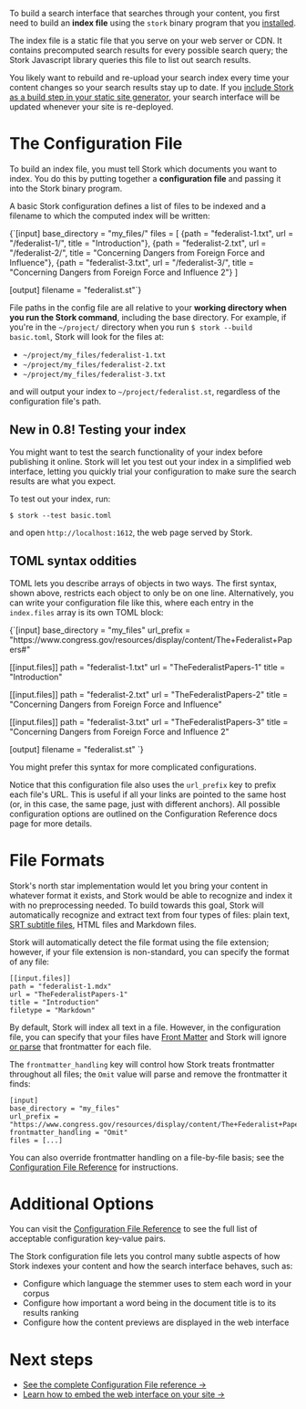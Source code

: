 
<div>

To build a search interface that searches through your content, you first need to build an **index file** using the `stork` binary program that you [installed](/docs/install).

The index file is a static file that you serve on your web server or CDN. It contains precomputed search results for every possible search query; the Stork Javascript library queries this file to list out search results.

You likely want to rebuild and re-upload your search index every time your content changes so your search results stay up to date. If you [include Stork as a build step in your static site generator](/docs/stork-and-netlify), your search interface will be updated whenever your site is re-deployed.

# The Configuration File

To build an index file, you must tell Stork which documents you want to index. You do this by putting together a **configuration file** and passing it into the Stork binary program.

</div>

A basic Stork configuration defines a list of files to be indexed and a filename to which the computed index will be written:


<div className="popout">
  <Codeblock filename="basic.toml">
    {`[input]
base_directory = "my_files/"
files = [
    {path = "federalist-1.txt", url = "/federalist-1/", title = "Introduction"},
    {path = "federalist-2.txt", url = "/federalist-2/", title = "Concerning Dangers from Foreign Force and Influence"},
    {path = "federalist-3.txt", url = "/federalist-3/", title = "Concerning Dangers from Foreign Force and Influence 2"}
]
 
[output]
filename = "federalist.st"`}
  </Codeblock>
</div>

<div>

File paths in the config file are all relative to your **working directory when you run the Stork command**, including the base directory. For example, if you're in the `~/project/` directory when you run `$ stork --build basic.toml`, Stork will look for the files at:

- `~/project/my_files/federalist-1.txt`
- `~/project/my_files/federalist-2.txt`
- `~/project/my_files/federalist-3.txt`

and will output your index to `~/project/federalist.st`, regardless of the configuration file's path.

</div>

## <span class="badge">New in 0.8!</span> Testing your index 

You might want to test the search functionality of your index before publishing it online. Stork will let you test out your index in a simplified web interface, letting you quickly trial your configuration to make sure the search results are what you expect.

To test out your index, run:

```
$ stork --test basic.toml
```

and open `http://localhost:1612`, the web page served by Stork.

## TOML syntax oddities

TOML lets you describe arrays of objects in two ways. The first syntax, shown above, restricts each object to only be on one line. Alternatively, you can write your configuration file like this, where each entry in the `index.files` array is its own TOML block:

<div className="popout">
  <Codeblock filename="longer.toml">
    {`[input]
base_directory = "my_files"
url_prefix = "https://www.congress.gov/resources/display/content/The+Federalist+Papers#"
 
[[input.files]] 
path = "federalist-1.txt"
url = "TheFederalistPapers-1"
title = "Introduction"
 
[[input.files]]
path = "federalist-2.txt"
url = "TheFederalistPapers-2"
title = "Concerning Dangers from Foreign Force and Influence"
 
[[input.files]]
path = "federalist-3.txt"
url = "TheFederalistPapers-3"
title = "Concerning Dangers from Foreign Force and Influence 2"
 
[output]
filename = "federalist.st"
`}
  </Codeblock>
</div>

You might prefer this syntax for more complicated configurations.

Notice that this configuration file also uses the `url_prefix` key to prefix each file's URL. This is useful if all your links are pointed to the same host (or, in this case, the same page, just with different anchors). All possible configuration options are outlined on the <Link to="/docs/config-ref">Configuration Reference docs page</Link> for more details.

# File Formats

Stork's north star implementation would let you bring your content in whatever format it exists, and Stork would be able to recognize and index it with no preprocessing needed. To build towards this goal, Stork will automatically recognize and extract text from four types of files: plain text, [SRT subtitle files](/docs/srt), HTML files and Markdown files.

Stork will automatically detect the file format using the file extension; however, if your file extension is non-standard, you can specify the format of any file:

```
[[input.files]]
path = "federalist-1.mdx"
url = "TheFederalistPapers-1"
title = "Introduction"
filetype = "Markdown"
```

By default, Stork will index all text in a file. However, in the configuration file, you can specify that your files have [Front Matter](https://jekyllrb.com/docs/front-matter/) and Stork will ignore [or parse](/docs/frontmatter-parsing) that frontmatter for each file.

The `frontmatter_handling` key will control how Stork treats frontmatter throughout all files; the `Omit` value will parse and remove the frontmatter it finds:

```
[input]
base_directory = "my_files"
url_prefix = "https://www.congress.gov/resources/display/content/The+Federalist+Papers#"
frontmatter_handling = "Omit"
files = [...]
```

You can also override frontmatter handling on a file-by-file basis; see the [Configuration File Reference](/docs/config-ref) for instructions.

# Additional Options

You can visit the [Configuration File Reference](/docs/config-ref) to see the full list of acceptable configuration key-value pairs.

The Stork configuration file lets you control many subtle aspects of how Stork indexes your content and how the search interface behaves, such as:

- Configure which language the stemmer uses to stem each word in your corpus
- Configure how important a word being in the document title is to its results ranking
- Configure how the content previews are displayed in the web interface

# Next steps

- [See the complete Configuration File reference →](/docs/config-ref)
- [Learn how to embed the web interface on your site →](/docs/interface)